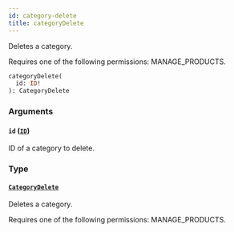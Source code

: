 ```yaml
---
id: category-delete
title: categoryDelete
---
```


Deletes a category.

Requires one of the following permissions: MANAGE_PRODUCTS.

```graphql
categoryDelete(
  id: ID!
): CategoryDelete
```

### Arguments

#### `id` ([`ID`](../../../developer/api-reference/scalars/id))

ID of a category to delete.

### Type

#### [`CategoryDelete`](../../../developer/api-reference/objects/category-delete)

Deletes a category.

Requires one of the following permissions: MANAGE_PRODUCTS.
